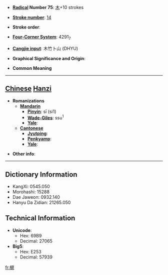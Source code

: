 * '''[[Wiktionary:Chinese radical index| Radical]] Number 75''': [[Wiktionary:Chinese radical index 木|木]]+10 strokes

* '''[[Wiktionary:Chinese total strokes index|Stroke number]]''': [[Wiktionary:Chinese total strokes index 14|14]]

* '''Stroke order''': 

* '''[[Wiktionary:Chinese four corner index|Four-Corner System]]''': 4291<sub>7</sub>

* '''[[Wiktionary:Chinese Cangjie index|Cangjie input]]''': 木竹卜山 (DHYU)

* '''Graphical Significance and Origin''': 

* '''Common Meaning'''

----

== [[Chinese]] [[Hanzi]] ==

* '''Romanizations'''
** '''[[Mandarin]]'''
*** '''[[Pinyin]]''': sī (si1)
*** '''[[Wade-Giles]]''': ssu<sup>1</sup>
*** '''[[Yale]]''': 
** '''[[Cantonese]]'''
*** '''[[Jyutping]]''':
*** '''[[Penkyamp]]''': 
*** '''[[Yale]]''': 

* '''Other info''': 

----

== Dictionary Information ==

* KangXi: 0545.050
* Morohashi: 15288
* Dae Jaweon: 0932.140
* Hanyu Da Zidian: 21265.050

== Technical Information ==

* '''Unicode''':
** Hex: 69B9
** Decimal: 27065
* '''Big5''':
** Hex: E253
** Decimal: 57939

[[fr:榹]]
